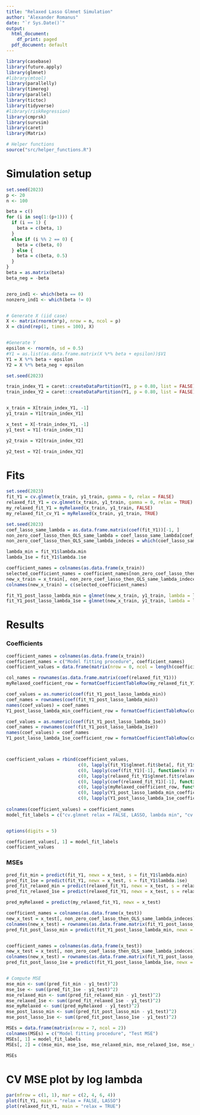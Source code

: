 ```yaml
---
title: "Relaxed Lasso Glmnet Simulation"
author: "Alexander Romanus"
date: "`r Sys.Date()`"
output:
  html_document: 
    df_print: paged
  pdf_document: default
---
```


```r
library(casebase)
library(future.apply)
library(glmnet)
#library(mtool)
library(parallelly)
library(timereg)
library(parallel)
library(tictoc)
library(tidyverse)
#library(riskRegression)
library(cmprsk)
library(survsim)
library(caret)
library(Matrix)

# Helper functions 
source("src/helper_functions.R")
```

# Simulation setup

```r
set.seed(2023)
p <- 20
n <- 100

beta = c()
for (i in seq(1:(p+1))) {
  if (i == 1) {
    beta = c(beta, 1)
  }
  else if (i %% 2 == 0) {
    beta = c(beta, 0)
  } else {
    beta = c(beta, 0.5)
  }
}
beta = as.matrix(beta)
beta_neg = -beta


zero_ind1 <- which(beta == 0)
nonzero_ind1 <- which(beta != 0)


# Generate X (iid case)
X <- matrix(rnorm(n*p), nrow = n, ncol = p)
X = cbind(rep(1, times = 100), X)


#Generate Y
epsilon <- rnorm(n, sd = 0.5)
#Y1 = as.list(as.data.frame.matrix(X %*% beta + epsilon))$V1
Y1 = X %*% beta + epsilon
Y2 = X %*% beta_neg + epsilon


```

``` r
set.seed(2023)

train_index_Y1 = caret::createDataPartition(Y1, p = 0.80, list = FALSE)
train_index_Y2 = caret::createDataPartition(Y1, p = 0.80, list = FALSE)


x_train = X[train_index_Y1, -1]
y1_train = Y1[train_index_Y1]

x_test = X[-train_index_Y1, -1]
y1_test = Y1[-train_index_Y1]

y2_train = Y2[train_index_Y2]

y2_test = Y2[-train_index_Y2]
```

# Fits

``` r
set.seed(2023)
fit_Y1 = cv.glmnet(x_train, y1_train, gamma = 0, relax = FALSE)
relaxed_fit_Y1 = cv.glmnet(x_train, y1_train, gamma = 0, relax = TRUE)
my_relaxed_fit_Y1 = myRelaxed(x_train, y1_train, FALSE)
my_relaxed_fit_cv_Y1 = myRelaxed(x_train, y1_train, TRUE)
```

``` r
set.seed(2023)
coef_lasso_same_lambda = as.data.frame.matrix(coef(fit_Y1))[-1, ]
non_zero_coef_lasso_then_OLS_same_lambda = coef_lasso_same_lambda[coef_lasso_same_lambda != 0]
non_zero_coef_lasso_then_OLS_same_lambda_indeces = which(coef_lasso_same_lambda %in% non_zero_coef_lasso_then_OLS_same_lambda)

lambda_min = fit_Y1$lambda.min
lambda_1se = fit_Y1$lambda.1se

coefficient_names = colnames(as.data.frame(x_train))
selected_coefficient_names = coefficient_names[non_zero_coef_lasso_then_OLS_same_lambda_indeces]
new_x_train = x_train[, non_zero_coef_lasso_then_OLS_same_lambda_indeces]
colnames(new_x_train) = c(selected_coefficient_names)

fit_Y1_post_lasso_lambda_min = glmnet(new_x_train, y1_train, lambda = lambda_min)
fit_Y1_post_lasso_lambda_1se = glmnet(new_x_train, y1_train, lambda = lambda_1se)
```

# Results

### Coefficients

``` r
coefficient_names = colnames(as.data.frame(x_train))
coefficient_names = c("Model fitting procedure", coefficient_names)
coefficient_values = data.frame(matrix(nrow = 0, ncol = length(coefficient_names) + 1))

col_names = rownames(as.data.frame.matrix(coef(relaxed_fit_Y1)))
myRelaxed_coefficient_row = formatCoefficientTableRow(my_relaxed_fit_Y1$coefficients, col_names)

coef_values = as.numeric(coef(fit_Y1_post_lasso_lambda_min))
coef_names = rownames(coef(fit_Y1_post_lasso_lambda_min))
names(coef_values) = coef_names
Y1_post_lasso_lambda_min_coefficient_row = formatCoefficientTableRow(coef_values, col_names)

coef_values = as.numeric(coef(fit_Y1_post_lasso_lambda_1se))
coef_names = rownames(coef(fit_Y1_post_lasso_lambda_1se))
names(coef_values) = coef_names
Y1_post_lasso_lambda_1se_coefficient_row = formatCoefficientTableRow(coef_values, col_names)



coefficient_values = rbind(coefficient_values, 
                           c(0, lapply(fit_Y1$glmnet.fit$beta[, fit_Y1$index[1]], function(x) round(x, 3))),
                           c(0, lapply(coef(fit_Y1)[-1], function(x) round(x, 3))),
                           c(0, lapply(relaxed_fit_Y1$glmnet.fit$relaxed$beta[, relaxed_fit_Y1$relaxed$index[1]], function(x) round(x, 3))),
                           c(0, lapply(coef(relaxed_fit_Y1)[-1], function(x) round(x, 3))),
                           c(0, lapply(myRelaxed_coefficient_row, function(x) round(x, 3))),
                           c(0, lapply(Y1_post_lasso_lambda_min_coefficient_row, function(x) round(x, 3))),
                           c(0, lapply(Y1_post_lasso_lambda_1se_coefficient_row, function(x) round(x, 3))))
                        
colnames(coefficient_values) = coefficient_names
model_fit_labels = c("cv.glmnet relax = FALSE, LASSO, lambda min", "cv.glmnet relax = FALSE, LASSO, lambda 1se", "cv.glmnet relax = TRUE, lambda min", "cv.glmnet relax = TRUE, lambda 1se", "Relaxed LASSO implementation", "Post LASSO lambda min", "Post LASSO lambda 1se")


options(digits = 5)

coefficient_values[, 1] = model_fit_labels
coefficient_values
```

### MSEs

``` r
pred_fit_min = predict(fit_Y1, newx = x_test, s = fit_Y1$lambda.min)
pred_fit_1se = predict(fit_Y1, newx = x_test, s = fit_Y1$lambda.1se)
pred_fit_relaxed_min = predict(relaxed_fit_Y1, newx = x_test, s = relaxed_fit_Y1$relaxed$lambda.min)
pred_fit_relaxed_1se = predict(relaxed_fit_Y1, newx = x_test, s = relaxed_fit_Y1$relaxed$lambda.1se)

pred_myRelaxed = predict(my_relaxed_fit_Y1, newx = x_test)

coefficient_names = colnames(as.data.frame(x_test))
new_x_test = x_test[, non_zero_coef_lasso_then_OLS_same_lambda_indeces]
colnames(new_x_test) = rownames(as.data.frame.matrix(fit_Y1_post_lasso_lambda_min$beta))
pred_fit_post_lasso_min = predict(fit_Y1_post_lasso_lambda_min, newx = new_x_test, s = fit_Y1$lambda.min)


coefficient_names = colnames(as.data.frame(x_test))
new_x_test = x_test[, non_zero_coef_lasso_then_OLS_same_lambda_indeces]
colnames(new_x_test) = rownames(as.data.frame.matrix(fit_Y1_post_lasso_lambda_1se$beta))
pred_fit_post_lasso_1se = predict(fit_Y1_post_lasso_lambda_1se, newx = new_x_test, s = fit_Y1$lambda.1se)


# Compute MSE
mse_min <- sum((pred_fit_min - y1_test)^2)
mse_1se <- sum((pred_fit_1se - y1_test)^2)
mse_relaxed_min <- sum((pred_fit_relaxed_min - y1_test)^2)
mse_relaxed_1se <- sum((pred_fit_relaxed_1se - y1_test)^2)
mse_myRelaxed <- sum((pred_myRelaxed - y1_test)^2)
mse_post_lasso_min <- sum((pred_fit_post_lasso_min - y1_test)^2)
mse_post_lasso_1se <- sum((pred_fit_post_lasso_1se - y1_test)^2)

MSEs = data.frame(matrix(nrow = 7, ncol = 2))
colnames(MSEs) = c("Model fitting procedure", "Test MSE")
MSEs[, 1] = model_fit_labels
MSEs[, 2] = c(mse_min, mse_1se, mse_relaxed_min, mse_relaxed_1se, mse_relaxed_1se, mse_post_lasso_min, mse_post_lasso_1se)

MSEs

```

# CV MSE plot by log lambda

``` r
par(mfrow = c(1, 1), mar = c(2, 4, 6, 4))
plot(fit_Y1, main = "relax = FALSE, LASSO")
plot(relaxed_fit_Y1, main = "relax = TRUE")
```

